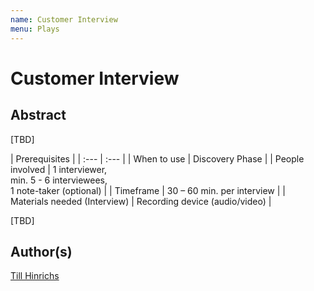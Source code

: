 ```yaml
---
name: Customer Interview
menu: Plays
---
```


# Customer Interview

## Abstract

[TBD]

| Prerequisites |
| :--- | :--- |
| When to use | Discovery Phase |
| People involved | 1 interviewer, <br />min. 5 - 6 interviewees,<br />1 note-taker (optional) |
| Timeframe | 30 – 60 min. per interview |
| Materials needed (Interview) | Recording device (audio/video) |

[TBD]

## Author(s) 
[Till Hinrichs](https://www.tillhinrichs.de)